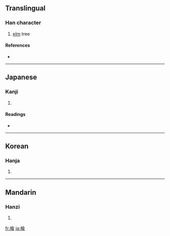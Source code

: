 {{see|榆}}
==Translingual==

===Han character===
{{Han char|rn=75|rad=木|as=09|sn=13|four=|canj=木人一女 (DOMV)}}

# [[elm]] tree

====References====
* {{Han ref|kx=0540.120|dkj=15153|hdz=21253.010|uh=6961|ud=26977}}

----

==Japanese==

===Kanji===
{{ja-kanji|grade=|rs=木09}}

# {{defn|Japanese}}

====Readings====
* {{ja-readings|on=[[ゆ]] (yu)|kun=[[にれ]] (nire)}}

----

==Korean==

===Hanja===
{{ko-hanja|hangeul=[[유]]|eumhun=|rv=yu|mr=yu|y=yu}}

# {{defn|Korean}}

----

==Mandarin==

===Hanzi===
{{cmn-hanzi|pin=[[yú]] ([[yu2]])|wg=yü<sup>2</sup>}}

# {{defn|Mandarin}}

[[fr:楡]]
[[ja:楡]]